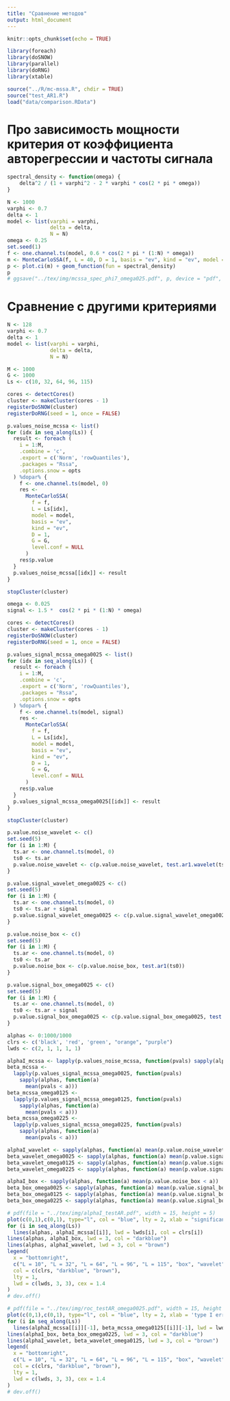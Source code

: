 ```yaml
---
title: "Сравнение методов"
output: html_document
---
```


```r
knitr::opts_chunk$set(echo = TRUE)

library(foreach)
library(doSNOW)
library(parallel)
library(doRNG)
library(xtable)

source("../R/mc-mssa.R", chdir = TRUE)
source("test_AR1.R")
load("data/comparison.RData")
```


# Про зависимость мощности критерия от коэффициента авторегрессии и частоты сигнала
```r
spectral_density <- function(omega) {
    delta^2 / (1 + varphi^2 - 2 * varphi * cos(2 * pi * omega))
}

N <- 1000
varphi <- 0.7
delta <- 1
model <- list(varphi = varphi,
              delta = delta,
              N = N)
omega <- 0.25
set.seed(1)
f <- one.channel.ts(model, 0.6 * cos(2 * pi * (1:N) * omega))
m <- MonteCarloSSA(f, L = 40, D = 1, basis = "ev", kind = "ev", model = model, level.conf = 0.8)
p <- plot.ci(m) + geom_function(fun = spectral_density)
p
# ggsave("../tex/img/mcssa_spec_phi7_omega025.pdf", p, device = "pdf", width = 15, height = 8, units = "cm")
```

# Сравнение с другими критериями
```r
N <- 128
varphi <- 0.7
delta <- 1
model <- list(varphi = varphi,
              delta = delta,
              N = N)

M <- 1000
G <- 1000
Ls <- c(10, 32, 64, 96, 115)
```

```r
cores <- detectCores()
cluster <- makeCluster(cores - 1)
registerDoSNOW(cluster)
registerDoRNG(seed = 1, once = FALSE)

p.values_noise_mcssa <- list()
for (idx in seq_along(Ls)) {
  result <- foreach (
    i = 1:M,
    .combine = 'c',
    .export = c('Norm', 'rowQuantiles'),
    .packages = "Rssa",
    .options.snow = opts
  ) %dopar% {
    f <- one.channel.ts(model, 0)
    res <-
      MonteCarloSSA(
        f = f,
        L = Ls[idx],
        model = model,
        basis = "ev",
        kind = "ev",
        D = 1,
        G = G,
        level.conf = NULL
      )
    res$p.value
  }
  p.values_noise_mcssa[[idx]] <- result
}

stopCluster(cluster)
```

```r
omega <- 0.025
signal <- 1.5 *  cos(2 * pi * (1:N) * omega)

cores <- detectCores()
cluster <- makeCluster(cores - 1)
registerDoSNOW(cluster)
registerDoRNG(seed = 1, once = FALSE)

p.values_signal_mcssa_omega0025 <- list()
for (idx in seq_along(Ls)) {
  result <- foreach (
    i = 1:M,
    .combine = 'c',
    .export = c('Norm', 'rowQuantiles'),
    .packages = "Rssa",
    .options.snow = opts
  ) %dopar% {
    f <- one.channel.ts(model, signal)
    res <-
      MonteCarloSSA(
        f = f,
        L = Ls[idx],
        model = model,
        basis = "ev",
        kind = "ev",
        D = 1,
        G = G,
        level.conf = NULL
      )
    res$p.value
  }
  p.values_signal_mcssa_omega0025[[idx]] <- result
}

stopCluster(cluster)
```

```r
p.value.noise_wavelet <- c()
set.seed(5)
for (i in 1:M) {
  ts.ar <- one.channel.ts(model, 0)
  ts0 <- ts.ar
  p.value.noise_wavelet <- c(p.value.noise_wavelet, test.ar1.wavelet(ts0))
}
```

```r
p.value.signal_wavelet_omega0025 <- c()
set.seed(5)
for (i in 1:M) {
  ts.ar <- one.channel.ts(model, 0)
  ts0 <- ts.ar + signal
  p.value.signal_wavelet_omega0025 <- c(p.value.signal_wavelet_omega0025, test.ar1.wavelet(ts0))
}
```

```r
p.value.noise_box <- c()
set.seed(5)
for (i in 1:M) {
  ts.ar <- one.channel.ts(model, 0)
  ts0 <- ts.ar
  p.value.noise_box <- c(p.value.noise_box, test.ar1(ts0))
}
```

```r
p.value.signal_box_omega0025 <- c()
set.seed(5)
for (i in 1:M) {
  ts.ar <- one.channel.ts(model, 0)
  ts0 <- ts.ar + signal
  p.value.signal_box_omega0025 <- c(p.value.signal_box_omega0025, test.ar1(ts0))
}
```

```r
alphas <- 0:1000/1000
clrs <- c('black', 'red', 'green', "orange", "purple")
lwds <- c(2, 1, 1, 1, 1)

alphaI_mcssa <- lapply(p.values_noise_mcssa, function(pvals) sapply(alphas, function(a) mean(pvals < a)))
beta_mcssa <-
  lapply(p.values_signal_mcssa_omega0025, function(pvals)
    sapply(alphas, function(a)
      mean(pvals < a)))
beta_mcssa_omega0125 <-
  lapply(p.values_signal_mcssa_omega0125, function(pvals)
    sapply(alphas, function(a)
      mean(pvals < a)))
beta_mcssa_omega0225 <-
  lapply(p.values_signal_mcssa_omega0225, function(pvals)
    sapply(alphas, function(a)
      mean(pvals < a)))

alphaI_wavelet <- sapply(alphas, function(a) mean(p.value.noise_wavelet < a))
beta_wavelet_omega0025 <- sapply(alphas, function(a) mean(p.value.signal_wavelet_omega0025 < a))
beta_wavelet_omega0125 <- sapply(alphas, function(a) mean(p.value.signal_wavelet_omega0125 < a))
beta_wavelet_omega0225 <- sapply(alphas, function(a) mean(p.value.signal_wavelet_omega0225 < a))

alphaI_box <- sapply(alphas, function(a) mean(p.value.noise_box < a))
beta_box_omega0025 <- sapply(alphas, function(a) mean(p.value.signal_box_omega0025 < a))
beta_box_omega0125 <- sapply(alphas, function(a) mean(p.value.signal_box_omega0125 < a))
beta_box_omega0225 <- sapply(alphas, function(a) mean(p.value.signal_box_omega0225 < a))
```

```r
# pdf(file = "../tex/img/alphaI_testAR.pdf", width = 15, height = 5)
plot(c(0,1),c(0,1), type="l", col = "blue", lty = 2, xlab = "significance level", ylab = 'type I error', cex.lab=1.8, cex.axis=1.8, cex.sub=1.8)
for (i in seq_along(Ls))
  lines(alphas, alphaI_mcssa[[i]], lwd = lwds[i], col = clrs[i])
lines(alphas, alphaI_box, lwd = 3, col = "darkblue")
lines(alphas, alphaI_wavelet, lwd = 3, col = "brown")
legend(
  x = "bottomright",
  c("L = 10", "L = 32", "L = 64", "L = 96", "L = 115", "box", "wavelet"),
  col = c(clrs, "darkblue", "brown"),
  lty = 1,
  lwd = c(lwds, 3, 3), cex = 1.4
)
# dev.off()
```

```r
# pdf(file = "../tex/img/roc_testAR_omega0025.pdf", width = 15, height = 5)
plot(c(0,1),c(0,1), type="l", col = "blue", lty = 2, xlab = 'type I error', ylab = 'power', cex.lab=1.8, cex.axis=1.8, cex.sub=1.8)
for (i in seq_along(Ls))
  lines(alphaI_mcssa[[i]][-1], beta_mcssa_omega0125[[i]][-1], lwd = lwds[i], col = clrs[i])
lines(alphaI_box, beta_box_omega0225, lwd = 3, col = "darkblue")
lines(alphaI_wavelet, beta_wavelet_omega0125, lwd = 3, col = "brown")
legend(
  x = "bottomright",
  c("L = 10", "L = 32", "L = 64", "L = 96", "L = 115", "box", "wavelet"),
  col = c(clrs, "darkblue", "brown"),
  lty = 1,
  lwd = c(lwds, 3, 3), cex = 1.4
)
# dev.off()
```
